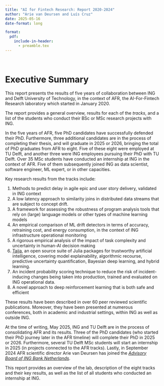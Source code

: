 ```yaml
---
title: "AI for Fintech Research: Report 2020-2024"
author: "Arie van Deursen and Luís Cruz"
date: 2025-05-16
date-format: long

format:
  pdf:
    include-in-header:
      - preamble.tex
---
```


\ 
\vfill
\thispagestyle{empty}
\includegraphics[width=\hsize]{img/afr_logo.pdf}
\ \newpage

# Executive Summary

This report presents the results of five years of collaboration between ING and Delft University of Technology, in the context of AFR, the AI-For-Fintech Research laboratory which started in January 2020.

The report provides a general overview, results for each of the _tracks_, and a list of the students who conduct their BSc or MSc research projects with ING.

In the five years of AFR, five PhD candidates have successfully defended their PhD. Furthermore, three additional candidates are in the process of completing their thesis, and will graduate in 2025 or 2026, bringing the total of PhD graduates from AFR to eight.
Five of these eight were employed at TU Delft, and another three were ING employees pursuing their PhD with TU Delft.
Over 35 MSc students have conducted an internship at ING in the context of AFR.
Five of them subsequently joined ING as data scientist, software engineer, ML expert, or in other capacities.

Key research results from the tracks include:

1. Methods to predict delay in agile epic and user story delivery, validated in ING context
1. A low latency approach to similarity joins in distributed data streams that are subject to concept drift.
1. A framework for assessing the robustness of program analysis tools that rely on (large) language models or other types of machine learning models
1. An empirical comparison of ML drift detectors in terms of accuracy, retraining cost, and energy consumption, in the context of ING infrastructure operational monitoring
1. A rigorous empirical analysis of the impact of task complexity and uncertainty in human-AI decision making
1. [Taija](https://taija.org), an open source suite of Julia packages for trustworthy artificial intelligence, covering model explainability, algorithmic recourse, predictive uncertainty quantification, Bayesian deep learning, and hybrid learning.
1. An incident probability scoring technique to reduce the risk of incident-inducing changes being taken into production, trained and evaluated on ING operational data.
1. A novel approach to deep reinforcement learning that is both safe and efficient

These results have been described in over 60 peer reviewed scientific publications. Moreover, they have been presented at numerous conferences, both in academic and industrial settings, within ING as well as outside ING.

At the time of writing, May 2025, ING and TU Delft are in the process of consolidating AFR and its results. Three of the PhD candidates (who started their PhD journey later in the AFR timeline) will complete their PhD in 2025 or 2026. Furthermore, several TU Delft MSc students will start an internship in 2025 (in projects connected to the AFR tracks).
Lastly, in September 2024 AFR scientific director Arie van Deursen has joined the _[Advisory Board of ING Bank Netherlands](https://www.ing.nl/en/bank/about-ing/advisory-board)_.

This report provides an overview of the lab, description of the eight tracks and their key results, as well as the list of all students who conducted an internship at ING.
